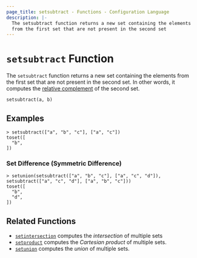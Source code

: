 ```yaml
---
page_title: setsubtract - Functions - Configuration Language
description: |-
  The setsubtract function returns a new set containing the elements
  from the first set that are not present in the second set
---
```


# `setsubtract` Function

The `setsubtract` function returns a new set containing the elements from the first set that are not present in the second set. In other words, it computes the
[relative complement](https://en.wikipedia.org/wiki/Complement_\(set_theory\)#Relative_complement) of the second set.

```hcl
setsubtract(a, b)
```

## Examples

```
> setsubtract(["a", "b", "c"], ["a", "c"])
toset([
  "b",
])
```

### Set Difference (Symmetric Difference)

```
> setunion(setsubtract(["a", "b", "c"], ["a", "c", "d"]), setsubtract(["a", "c", "d"], ["a", "b", "c"]))
toset([
  "b",
  "d",
])
```

## Related Functions

* [`setintersection`](/docs/language/functions/setintersection) computes the _intersection_ of multiple sets
* [`setproduct`](/docs/language/functions/setproduct) computes the _Cartesian product_ of multiple
  sets.
* [`setunion`](/docs/language/functions/setunion) computes the _union_ of
  multiple sets.
